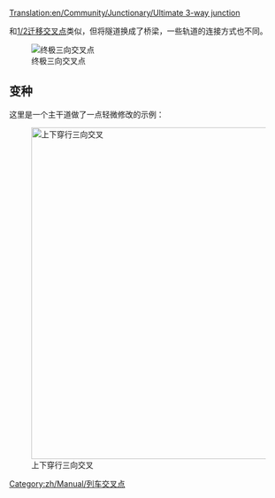 [[Translation:en/Community/Junctionary/Ultimate 3-way junction]]
{{zh/Manual/Junctions/导航菜单}}

和[[zh/Manual/社区/交叉点/二分之一迁移型交叉点|1/2迁移交叉点]]类似，但将隧道换成了桥梁，一些轨道的连接方式也不同。

[[File:en/Community/Junctionary/Ultimate 3way junction.png|frame|none|终极三向交叉点]]

{{zh/社区/交叉点/交叉点评价指标|平均|2|1|0|3|1|1|1|1|0|0|0||抛锚列车影响一条线路。|

'''优点'''
*速度快。
*高流量承载。
*很难发生堵塞。
*占用空间小。
*没有急转弯道，适用于任意长度的列车。
*列车转向的等待区域提供了足够大的空间。

'''缺点'''
*隧道导致的信号灯间距问题 （将隧道数量加倍可以缓解，但是会至少增加2x2的格子空间，还会增加建造难度）

'''技巧'''
*优先建造“短对角线”轨道，轨道长度要等于你的最长列车的长度。
}}


==变种==
这里是一个主干道做了一点轻微修改的示例：

[[File:en/Community/Junctionary/3way-over-under.jpeg|none|thumb|600px|上下穿行三向交叉]]

{{zh/社区/交叉点/交叉点评价指标|平均|3|1|1|4|0|1|1|1|0|0|0||抛锚列车影响一条线路。|

'''优点'''
*高流量承载。

'''缺点'''
*速度慢，除非轨道为对角线建设。
*较于终极三向交叉点，更容易堵
*轨道间需要空出距离。
*急转弯道，除非轨道为对角线建设。
*列车转向的等待区域空间不够。
*桥梁和隧道导致的信号灯间距。
*桥梁会降低高速磁悬浮列车的速度。
}}

[[Category:zh/Manual/列车交叉点]]